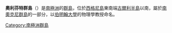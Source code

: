 {{unreferenced|time=2013-10-27T05:01:07+00:00}}
{{coord|60|45|S|45|36|W|display=title}}

'''奧利芬特群島'''（{{lang-en|Oliphant Islands}}）是[[南極洲|南極洲]]的[[群島|群島]]，位於[[西格尼島|西格尼島]]東南端[[古爾利半島|古爾利半島]]以南，屬於[[南奧克尼群島|南奧克尼群島]]的一部分，以[[伯明翰大學|伯明翰大學]]的物理學教授命名。

{{Antarctica-geo-stub}}
[[Category:南極洲群島|Category:南極洲群島]]